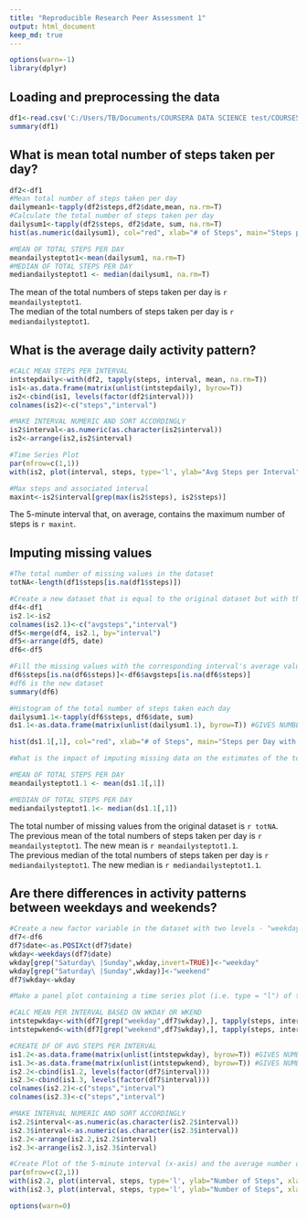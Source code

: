 ---
title: "Reproducible Research Peer Assessment 1"
output: html_document
keep_md: true
---
```{r include=FALSE}
options(warn=-1)
library(dplyr)
```

## Loading and preprocessing the data
```{r}
df1<-read.csv('C:/Users/TB/Documents/COURSERA DATA SCIENCE test/COURSE5WK2/PROJECT/ACTIVITY.csv')
summary(df1)
```  

## What is mean total number of steps taken per day?
```{r}
df2<-df1
#Mean total number of steps taken per day
dailymean1<-tapply(df2$steps,df2$date,mean, na.rm=T)
#Calculate the total number of steps taken per day
dailysum1<-tapply(df2$steps, df2$date, sum, na.rm=T)
hist(as.numeric(dailysum1), col="red", xlab="# of Steps", main="Steps per Day")

#MEAN OF TOTAL STEPS PER DAY
meandailysteptot1<-mean(dailysum1, na.rm=T)
#MEDIAN OF TOTAL STEPS PER DAY
mediandailysteptot1 <- median(dailysum1, na.rm=T)
```  

The mean of the total numbers of steps taken per day is `r meandailysteptot1`.  
The median of the total numbers of steps taken per day is `r mediandailysteptot1`.

## What is the average daily activity pattern?
```{r}
#CALC MEAN STEPS PER INTERVAL 
intstepdaily<-with(df2, tapply(steps, interval, mean, na.rm=T))
is1<-as.data.frame(matrix(unlist(intstepdaily), byrow=T))
is2<-cbind(is1, levels(factor(df2$interval)))
colnames(is2)<-c("steps","interval")

#MAKE INTERVAL NUMERIC AND SORT ACCORDINGLY
is2$interval<-as.numeric(as.character(is2$interval))
is2<-arrange(is2,is2$interval)

#Time Series Plot
par(mfrow=c(1,1))
with(is2, plot(interval, steps, type='l', ylab="Avg Steps per Interval", xlab="Interval", col="black"))

#Max steps and associated interval
maxint<-is2$interval[grep(max(is2$steps), is2$steps)]
```  

The 5-minute interval that, on average, contains the maximum number of steps is `r maxint`.


## Imputing missing values
```{r}
#The total number of missing values in the dataset
totNA<-length(df1$steps[is.na(df1$steps)])

#Create a new dataset that is equal to the original dataset but with the missing data filled in.
df4<-df1
is2.1<-is2
colnames(is2.1)<-c("avgsteps","interval")
df5<-merge(df4, is2.1, by="interval")
df5<-arrange(df5, date)
df6<-df5

#Fill the missing values with the corresponding interval's average value
df6$steps[is.na(df6$steps)]<-df6$avgsteps[is.na(df6$steps)]
#df6 is the new dataset  
summary(df6)

```   

```{r}
#Histogram of the total number of steps taken each day
dailysum1.1<-tapply(df6$steps, df6$date, sum)
ds1.1<-as.data.frame(matrix(unlist(dailysum1.1), byrow=T)) #GIVES NUMBER OF STEPS PER DAY WITHOUT DATE

hist(ds1.1[,1], col="red", xlab="# of Steps", main="Steps per Day with Imputed Values")

#What is the impact of imputing missing data on the estimates of the total daily number of steps?

#MEAN OF TOTAL STEPS PER DAY
meandailysteptot1.1 <- mean(ds1.1[,1])

#MEDIAN OF TOTAL STEPS PER DAY
mediandailysteptot1.1<- median(ds1.1[,1])

```   


The total number of missing values from the original dataset is `r totNA`.  
The previous mean of the total numbers of steps taken per day is `r meandailysteptot1`. The new mean is `r meandailysteptot1.1`.  
The previous median of the total numbers of steps taken per day is `r mediandailysteptot1`. The new median is `r mediandailysteptot1.1`.  

## Are there differences in activity patterns between weekdays and weekends?
```{r fig.height=8}
#Create a new factor variable in the dataset with two levels - "weekday" and "weekend" indicating whether a given date is a weekday or weekend day.
df7<-df6
df7$date<-as.POSIXct(df7$date)
wkday<-weekdays(df7$date)
wkday[grep("Saturday\ |Sunday",wkday,invert=TRUE)]<-"weekday"
wkday[grep("Saturday\ |Sunday",wkday)]<-"weekend"
df7$wkday<-wkday

#Make a panel plot containing a time series plot (i.e. type = "l") of the 5-minute interval (x-axis) and the average number of steps taken, averaged across all weekday days or weekend days (y-axis)

#CALC MEAN PER INTERVAL BASED ON WKDAY OR WKEND
intstepwkday<-with(df7[grep("weekday",df7$wkday),], tapply(steps, interval, mean))
intstepwkend<-with(df7[grep("weekend",df7$wkday),], tapply(steps, interval, mean))

#CREATE DF OF AVG STEPS PER INTERVAL
is1.2<-as.data.frame(matrix(unlist(intstepwkday), byrow=T)) #GIVES NUMBER OF STEPS PER DAY WITHOUT DATE
is1.3<-as.data.frame(matrix(unlist(intstepwkend), byrow=T)) #GIVES NUMBER OF STEPS PER DAY WITHOUT DATE
is2.2<-cbind(is1.2, levels(factor(df7$interval)))
is2.3<-cbind(is1.3, levels(factor(df7$interval)))
colnames(is2.2)<-c("steps","interval")
colnames(is2.3)<-c("steps","interval")

#MAKE INTERVAL NUMERIC AND SORT ACCORDINGLY
is2.2$interval<-as.numeric(as.character(is2.2$interval))
is2.3$interval<-as.numeric(as.character(is2.3$interval))
is2.2<-arrange(is2.2,is2.2$interval)
is2.3<-arrange(is2.3,is2.3$interval)

#Create Plot of the 5-minute interval (x-axis) and the average number of steps taken, averaged across all weekday days or weekend days
par(mfrow=c(2,1))
with(is2.2, plot(interval, steps, type='l', ylab="Number of Steps", xlab="Interval", col="blue", main="Weekday"))
with(is2.3, plot(interval, steps, type='l', ylab="Number of Steps", xlab="Interval", col="blue", main="Weekend"))

```   

```{r echo=FALSE}
options(warn=0)
```



